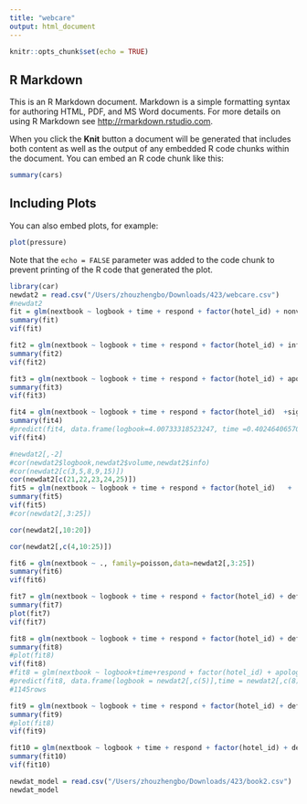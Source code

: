 ```yaml
---
title: "webcare"
output: html_document
---
```


```r
knitr::opts_chunk$set(echo = TRUE)
```

## R Markdown

This is an R Markdown document. Markdown is a simple formatting syntax for authoring HTML, PDF, and MS Word documents. For more details on using R Markdown see <http://rmarkdown.rstudio.com>.

When you click the **Knit** button a document will be generated that includes both content as well as the output of any embedded R code chunks within the document. You can embed an R code chunk like this:

```r
summary(cars)
```

## Including Plots

You can also embed plots, for example:

```r
plot(pressure)
```

Note that the `echo = FALSE` parameter was added to the code chunk to prevent printing of the R code that generated the plot.

```r
library(car)
newdat2 = read.csv("/Users/zhouzhengbo/Downloads/423/webcare.csv")
#newdat2
fit = glm(nextbook ~ logbook + time + respond + factor(hotel_id) + nonverbal, family=poisson,data=newdat2)
summary(fit)
vif(fit)

```
```r
fit2 = glm(nextbook ~ logbook + time + respond + factor(hotel_id) + info, family=poisson,data=newdat2)
summary(fit2)
vif(fit2)
```
```r
fit3 = glm(nextbook ~ logbook + time + respond + factor(hotel_id) + apology, family=poisson,data=newdat2)
summary(fit3)
vif(fit3)
```
```r
fit4 = glm(nextbook ~ logbook + time + respond + factor(hotel_id)  +sighotel+ sigmanager+sigdepart+signame, family=poisson,data=newdat2)
summary(fit4)
#predict(fit4, data.frame(logbook=4.00733318523247, time =0.402464065708419 ,respond = 1, hotel_id=1,sighotel=0), type="resp")
vif(fit4)
```
```r
#newdat2[,-2]
#cor(newdat2$logbook,newdat2$volume,newdat2$info)
#cor(newdat2[c(3,5,8,9,15)])
cor(newdat2[c(21,22,23,24,25)])
fit5 = glm(nextbook ~ logbook + time + respond + factor(hotel_id)   +  defensive + invitecont  + explain  +  nonverbal     + apology+ compensate+ chanchange+gratitude + info+ personalize, family=poisson,data=newdat2)
summary(fit5)
vif(fit5)
#cor(newdat2[,3:25])
```
```r
cor(newdat2[,10:20])

```
```r
cor(newdat2[,c(4,10:25)])
```
```r
fit6 = glm(nextbook ~ ., family=poisson,data=newdat2[,3:25])
summary(fit6)
vif(fit6)
```
```r
fit7 = glm(nextbook ~ logbook + time + respond + factor(hotel_id) + defensive + invitecont  + explain  +  nonverbal + apology+ compensate+ chanchange+gratitude + info+ personalize+sighotel+ sigmanager+sigdepart+signame, family=poisson,data=newdat2[,3:25])
summary(fit7)
plot(fit7)
vif(fit7)
```
```r
fit8 = glm(nextbook ~ logbook + time + respond + factor(hotel_id) + defensive + invitecont  + explain  +  nonverbal + apology+ compensate+ chanchange+gratitude + info+ sighotel +sigdepart+signame, family=poisson,data=newdat2[,3:25])
summary(fit8)
#plot(fit8)
vif(fit8)
#fit8 = glm(nextbook ~ logbook+time+respond + factor(hotel_id) + apology  , family=poisson,data=newdat2[,3:25])
#predict(fit8, data.frame(logbook = newdat2[,c(5)],time = newdat2[,c(8)], hotel_id = newdat2[,c(3)],respond = newdat2[,c(9)], apology =newdat2[,c(15)] ), type="resp")
#1145rows
```
```r
fit9 = glm(nextbook ~ logbook + time + respond + factor(hotel_id) + defensive + invitecont  + explain  +  nonverbal + apology+compensate+ chanchange+gratitude+I(gratitude^2) + info+ sighotel +sigdepart+signame+sigstaff, family=poisson,data=newdat2[,3:25])
summary(fit9)
#plot(fit8)
vif(fit9)
```
```r
fit10 = glm(nextbook ~ logbook + time + respond + factor(hotel_id) + defensive + invitecont  +  nonverbal + apology+poly(compensate,3)+ chanchange+gratitude+I(gratitude^2) + info+ sighotel +sigdepart+sigstaff, family=poisson,data=newdat2[,3:25])
summary(fit10)
vif(fit10)
```
```r
newdat_model = read.csv("/Users/zhouzhengbo/Downloads/423/book2.csv")
newdat_model
```


